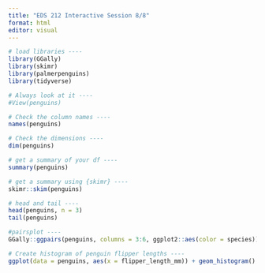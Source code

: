 ```yaml
---
title: "EDS 212 Interactive Session 8/8"
format: html
editor: visual
---
```



```r

# load libraries ----
library(GGally)
library(skimr)
library(palmerpenguins)
library(tidyverse)

# Always look at it ----
#View(penguins)

# Check the column names ----
names(penguins) 

# Check the dimensions ----
dim(penguins) 

# get a summary of your df ----
summary(penguins)

# get a summary using {skimr} ----
skimr::skim(penguins)

# head and tail ----
head(penguins, n = 3)
tail(penguins)

#pairsplot ----
GGally::ggpairs(penguins, columns = 3:6, ggplot2::aes(color = species))

# Create histogram of penguin flipper lengths ----
ggplot(data = penguins, aes(x = flipper_length_mm)) + geom_histogram()
```
